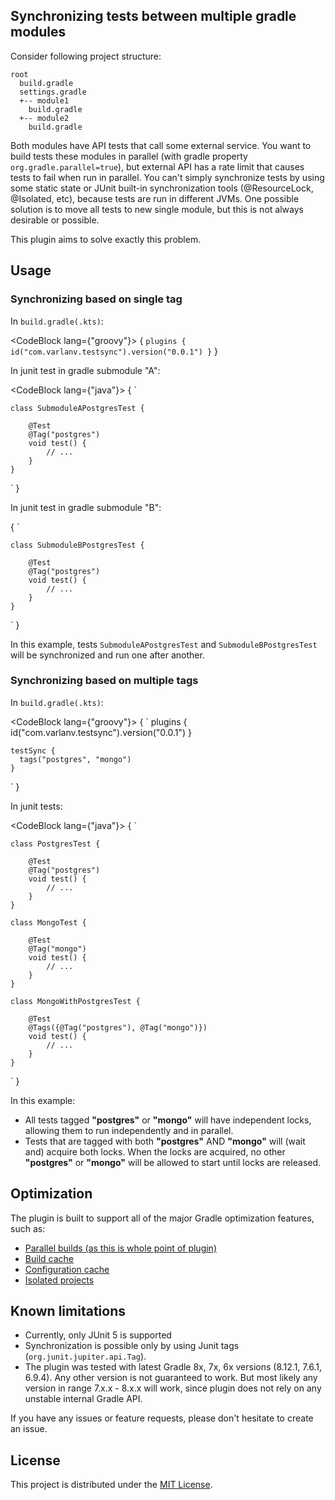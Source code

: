 
## Synchronizing tests between multiple gradle modules

Consider following project structure:

```
root
  build.gradle
  settings.gradle
  +-- module1
    build.gradle
  +-- module2
    build.gradle
```

Both modules have API tests that call some external service.
You want to build tests these modules in parallel (with gradle property `org.gradle.parallel=true`),
but external API has a rate limit that causes tests to fail when run in parallel.
You can't simply synchronize tests by using some static state or JUnit built-in synchronization tools (@ResourceLock,
@Isolated, etc), because tests are run in different JVMs.
One possible solution is to move all tests to new single module, but this is not always desirable or possible.

This plugin aims to solve exactly this problem.

## Usage

### Synchronizing based on single tag

In `build.gradle(.kts)`:

<CodeBlock lang={"groovy"}>
  {
    `
plugins {
    id("com.varlanv.testsync").version("0.0.1")
}
`
  }
</CodeBlock>


In junit test in gradle submodule "A":

<CodeBlock lang={"java"}>
  {
    `

    class SubmoduleAPostgresTest {

        @Test
        @Tag("postgres")
        void test() {
            // ...
        }
    }
`
  }
</CodeBlock>

In junit test in gradle submodule "B":

<CodeBlock lang="java">
  {
    `

    class SubmoduleBPostgresTest {

        @Test
        @Tag("postgres")
        void test() {
            // ...
        }
    }
`
  }
</CodeBlock>

In this example, tests `SubmoduleAPostgresTest` and `SubmoduleBPostgresTest` will be synchronized and run one after
another.

### Synchronizing based on multiple tags

In `build.gradle(.kts)`:

<CodeBlock lang={"groovy"}>
  {
    `
    plugins {
      id("com.varlanv.testsync").version("0.0.1")
    }

    testSync {
      tags("postgres", "mongo")
    }
`
  }
</CodeBlock>

In junit tests:

<CodeBlock lang={"java"}>
  {
    `

    class PostgresTest {

        @Test
        @Tag("postgres")
        void test() {
            // ...
        }
    }

    class MongoTest {

        @Test
        @Tag("mongo")
        void test() {
            // ...
        }
    }

    class MongoWithPostgresTest {

        @Test
        @Tags({@Tag("postgres"), @Tag("mongo")})
        void test() {
            // ...
        }
    }
`
  }
</CodeBlock>

In this example:

- All tests tagged **"postgres"** or **"mongo"** will have independent locks, allowing them to run independently and in
parallel.
- Tests that are tagged with both **"postgres"** AND **"mongo"** will (wait and) acquire both locks. When the locks are
acquired, no other
**"postgres"** or **"mongo"** will be allowed to start until locks are released.

## Optimization

The plugin is built to support all of the major Gradle optimization features, such as:

* [Parallel builds (as this is whole point of plugin)](https://docs.gradle.org/current/userguide/performance.html#parallel_execution)
* [Build cache](https://docs.gradle.org/current/userguide/build_cache.html)
* [Configuration cache](https://docs.gradle.org/current/userguide/configuration_cache.html)
* [Isolated projects](https://docs.gradle.org/current/userguide/isolated_projects.html)

## Known limitations

- Currently, only JUnit 5 is supported
- Synchronization is possible only by using Junit tags (`org.junit.jupiter.api.Tag`).
- The plugin was tested with latest Gradle 8x, 7x, 6x versions (8.12.1, 7.6.1, 6.9.4). Any other version is not
guaranteed to work. But most likely any version in range 7.x.x - 8.x.x will work, since plugin does not rely on any
unstable internal Gradle API.

If you have any issues or feature requests, please don't hesitate to create an issue.

## License

This project is distributed under the [MIT License](LICENSE).
